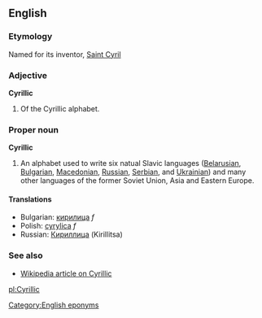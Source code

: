 ==English==
===Etymology===
Named for its inventor, [[w:Saint Cyril|Saint Cyril]]

===Adjective===
'''Cyrillic'''

# Of the Cyrillic alphabet.

===Proper noun===
'''Cyrillic'''

# An alphabet used to write six natual Slavic languages ([[Belarusian]], [[Bulgarian]], [[Macedonian]], [[Russian]], [[Serbian]], and [[Ukrainian]]) and many other languages of the former Soviet Union, Asia and Eastern Europe.

====Translations====
*Bulgarian: [[кирилица]] ''f''
*Polish: [[cyrylica]] ''f''
*Russian: [[Кириллица]] (Kirillitsa)

===See also===
*[[w:Cyrillic|Wikipedia article on Cyrillic]]

[[Category:English eponyms]]
[[pl:Cyrillic]]